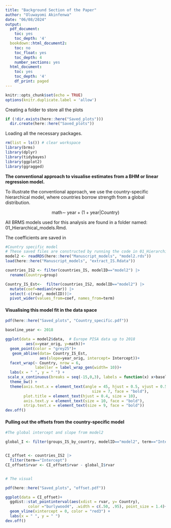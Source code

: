 ```yaml
---
title: "Background Section of the Paper"
author: "Oluwayomi Akinfenwa"
date: "06/08/2024"
output:
  pdf_document:
    toc: yes
    toc_depth: '4'
  bookdown::html_document2:
    toc: no
    toc_float: yes
    toc_depth: 4
    number_sections: yes
  html_document:
    toc: yes
    toc_depth: '4'
    df_print: paged
---
```


```r
knitr::opts_chunk$set(echo = TRUE)
options(knitr.duplicate.label = 'allow')
```

Creating a folder to store all the plots

```r
if (!dir.exists(here::here("Saved_plots")))
  dir.create(here::here("Saved_plots"))
```

Loading all the necessary packages.

```r
rm(list = ls()) # clear workspace
library(brms)
library(dplyr)
library(tidybayes)
library(ggplot2)
library(ggragged)
```


**The conventional approach to visualise estimates from a BHM or linear regression model.**

To illustrate the conventional approach, we use the country-specific hierarchical model, where countries borrow strength from a global distribution.

$$ \text{math} \sim \; \text{year} + (1 + \text{year} | \text{Country}) $$

All BRMS models used for this analysis are found in a folder named: 01_Hierarchical_models.Rmd.

The coefficients are saved in 

```r

#Country specific model
# These saved files are constructed by running the code in 01_Hierarchical_models.Rmd
model2 <- readRDS(here::here("Manuscript_models", "model2.rds"))
load(here::here("Manuscript_models", "extract_IS.Rdata"))
```


```r

countries_IS2 <- filter(countries_IS, modelID=="model2") |>
  rename(Country=group)

Country_IS_Est<-  filter(countries_IS2, modelID=="model2") |> 
  mutate(coef=median(rvar)) |> 
  select(-c(rvar, modelID))|>
  pivot_wider(values_from=coef, names_from=term)

```


#### Visualising this model fit in the data space

```r

pdf(here::here("Saved_plots", "Country_specific.pdf"))

baseline_year <- 2018

ggplot(data = model2$data,  # Europe PISA data up to 2018
         aes(x=year_orig, y=math))+
  geom_point(color = "grey25")+
   geom_abline(data= Country_IS_Est, 
               aes(slope=year_orig, intercept= Intercept))+
  facet_wrap(~ Country, nrow = 6,
             labeller = label_wrap_gen(width= 10))+
  labs(x = " ", y = " ") +
 scale_x_continuous(breaks = seq(-15,0,3), labels = function(x) x+baseline_year)+
  theme_bw() +
  theme(axis.text.x = element_text(angle = 45, hjust = 0.5, vjust = 0.5,
                                      size = 7, face = "bold"),
        plot.title = element_text(hjust = 0.4, size = 10),
        axis.text.y = element_text(size = 10, face = "bold"),
        strip.text.x = element_text(size = 9, face = "bold"))
dev.off()
```

#### Pulling out the offsets from the country-specific model

```r
#The global intercept and slope from model2

global_I <- filter(groups_IS_by_country, modelID=="model2", term=="Intercept")


CI_offset <- countries_IS2 |> 
  filter(term=="Intercept")
CI_offset$rvar <- CI_offset$rvar - global_I$rvar 


# The visual

pdf(here::here("Saved_plots", "offset.pdf"))

ggplot(data = CI_offset)+
  ggdist::stat_pointinterval(aes(xdist = rvar, y= Country),
          color ="burlywood4", .width = c(.50, .95), point_size = 1.4)+
  geom_vline(xintercept = 0, color = "red3") +
  labs(x = " ", y = " ")
dev.off()
```

